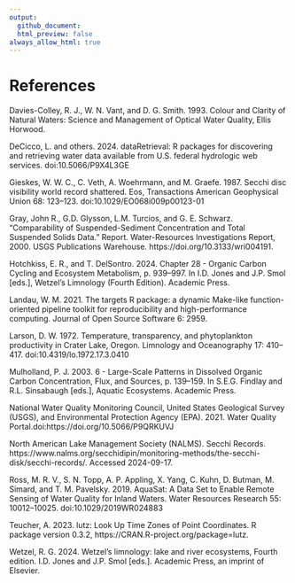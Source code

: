 ```yaml
---
output:
  github_document:
  html_preview: false
always_allow_html: true
---
```


# References

Davies-Colley, R. J., W. N. Vant, and D. G. Smith. 1993. Colour and Clarity of Natural Waters: Science and Management of Optical Water Quality, Ellis Horwood.

DeCicco, L. and others. 2024. dataRetrieval: R packages for discovering and retrieving water data available from U.S. federal hydrologic web services. doi:10.5066/P9X4L3GE

Gieskes, W. W. C., C. Veth, A. Woehrmann, and M. Graefe. 1987. Secchi disc visibility world record shattered. Eos, Transactions American Geophysical Union 68: 123–123. doi:10.1029/EO068i009p00123-01

Gray, John R., G.D. Glysson, L.M. Turcios, and G. E. Schwarz. “Comparability of Suspended-Sediment Concentration and Total Suspended Solids Data.” Report. Water-Resources Investigations Report, 2000. USGS Publications Warehouse. https://doi.org/10.3133/wri004191.

Hotchkiss, E. R., and T. DelSontro. 2024. Chapter 28 - Organic Carbon Cycling and Ecosystem Metabolism, p. 939–997. In I.D. Jones and J.P. Smol \[eds.\], Wetzel’s Limnology (Fourth Edition). Academic Press.

Landau, W. M. 2021. The targets R package: a dynamic Make-like function-oriented pipeline toolkit for reproducibility and high-performance computing. Journal of Open Source Software 6: 2959.

Larson, D. W. 1972. Temperature, transparency, and phytoplankton productivity in Crater Lake, Oregon. Limnology and Oceanography 17: 410–417. doi:10.4319/lo.1972.17.3.0410

Mulholland, P. J. 2003. 6 - Large-Scale Patterns in Dissolved Organic Carbon Concentration, Flux, and Sources, p. 139–159. In S.E.G. Findlay and R.L. Sinsabaugh \[eds.\], Aquatic Ecosystems. Academic Press.

National Water Quality Monitoring Council, United States Geological Survey (USGS), and Environmental Protection Agency (EPA). 2021. Water Quality Portal.doi:https://doi.org/10.5066/P9QRKUVJ

North American Lake Management Society (NALMS). Secchi Records. https://www.nalms.org/secchidipin/monitoring-methods/the-secchi-disk/secchi-records/. Accessed 2024-09-17.

Ross, M. R. V., S. N. Topp, A. P. Appling, X. Yang, C. Kuhn, D. Butman, M. Simard, and T. M. Pavelsky. 2019. AquaSat: A Data Set to Enable Remote Sensing of Water Quality for Inland Waters. Water Resources Research 55: 10012–10025. doi:10.1029/2019WR024883

Teucher, A. 2023. lutz: Look Up Time Zones of Point Coordinates. R package version 0.3.2, https://CRAN.R-project.org/package=lutz.

Wetzel, R. G. 2024. Wetzel’s limnology: lake and river ecosystems, Fourth edition. I.D. Jones and J.P. Smol \[eds.\]. Academic Press, an imprint of Elsevier.
